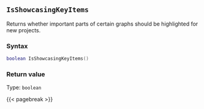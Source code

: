 ## `IsShowcasingKeyItems`

Returns whether important parts of certain graphs should be highlighted for new projects.

### Syntax {-}

``` .lua
boolean IsShowcasingKeyItems()
```


### Return value {-}

Type: `boolean`


{{< pagebreak >}}